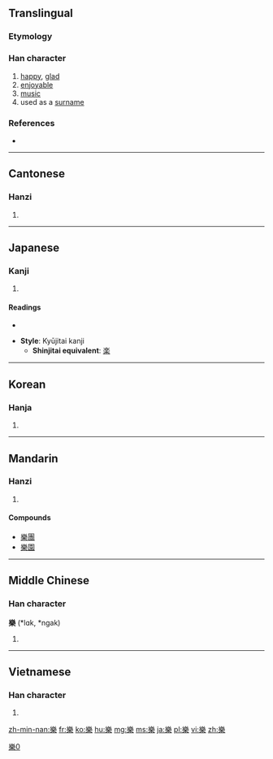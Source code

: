 {{also|楽|乐}}
==Translingual==

===Etymology===
{{rfe|lang=cmn}}

===Han character===
{{Han char|rn=75|rad=木|as=11|sn=15|four=2290<sub>4</sub>|canj=女戈木 (VID)|ids=⿱⿲[[幺]][[白]]幺[[木]]}}

# [[happy]], [[glad]]
# [[enjoyable]]
# [[music]]
# used as a [[surname]]

===References===
* {{Han ref|kx=0548.200|dkj=15399|dj=0936.060|hdz=21280.160|uh=6A02|ud=27138|bh=BCD6|bd=48342}}

----

==Cantonese==

===Hanzi===
{{yue-hanzi|jyut=[[lok6]], [[ngaau6]], [[ngok6]]|y=lok6, ngaau6, ngok6|sim=乐}}

# {{defn|lang=yue|sort=木11}}

----

==Japanese==

===Kanji===
{{ja-kanji|grade=|rs=木11}}

# {{defn|lang=ja|sort=木11}}

====Readings====
* {{ja-readings|on=[[がく]] (gaku), [[らく]] (raku), [[ごう]] (gō)|kun=[[たのしい]] (tanoshii), [[たのしむ]] (tanoshimu)}}

* '''Style''': Kyūjitai kanji
** '''Shinjitai equivalent''': [[楽]]

----

==Korean==

===Hanja===
{{ko-hanja|hangeul=[[악]], [[락]], [[요]]|eumhun= 풍류|rv=ak, rak, yo|mr=ak, rak, yo|y=ak, lak, yo}}

# {{defn|lang=ko|sort=木11}}

----

==Mandarin==

===Hanzi===
{{cmn-hanzi|sim=乐|pin=[[lè]] ([[le4]]), [[luò]] ([[luo4]]), [[yào]] ([[yao4]]), [[yuè]] ([[yue4]]), [[liáo]] ([[liao2]])|wg=le<sup>4</sup>, lo<sup>4</sup>, yao<sup>4</sup>, yüeh<sup>4</sup>}}

# {{defn|lang=cmn|sort=木11}}

====Compounds====
* [[樂團]]
* [[樂園]]

----

==Middle Chinese==

===Han character===
'''樂''' (*lɑk, *ngak)<!--asterisk signifies that these are reconstructed pronunciations-->

# {{defn|lang=zhx-mid|sort=木11}}

----

==Vietnamese==

===Han character===
{{vi-hantu|[[lạc]] (happy), [[nhạc]], [[nhác]] (music)|rs=木11}}

# {{defn|lang=vi|sort=木11}}

[[Category:CJKV characters simplified differently in Japan and China|樂0]]

[[zh-min-nan:樂]]
[[fr:樂]]
[[ko:樂]]
[[hu:樂]]
[[mg:樂]]
[[ms:樂]]
[[ja:樂]]
[[pl:樂]]
[[vi:樂]]
[[zh:樂]]